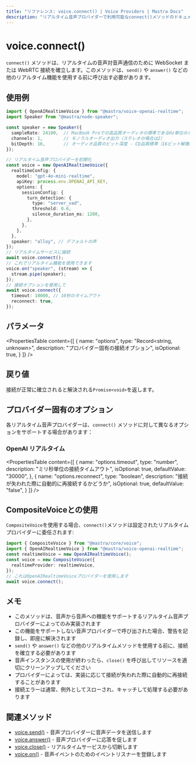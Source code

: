 ```yaml
---
title: "リファレンス: voice.connect() | Voice Providers | Mastra Docs"
description: "リアルタイム音声プロバイダーで利用可能なconnect()メソッドのドキュメントで、音声間通信の接続を確立します。"
---
```


# voice.connect()

`connect()` メソッドは、リアルタイムの音声対音声通信のために WebSocket または WebRTC 接続を確立します。このメソッドは、`send()` や `answer()` などの他のリアルタイム機能を使用する前に呼び出す必要があります。

## 使用例

```typescript
import { OpenAIRealtimeVoice } from "@mastra/voice-openai-realtime";
import Speaker from "@mastra/node-speaker";

const speaker = new Speaker({
  sampleRate: 24100,  // MacBook Proでの高品質オーディオの標準であるHz単位のオーディオサンプルレート
  channels: 1,        // モノラルオーディオ出力（ステレオの場合は2）
  bitDepth: 16,       // オーディオ品質のビット深度 - CD品質標準（16ビット解像度）
});

// リアルタイム音声プロバイダーを初期化
const voice = new OpenAIRealtimeVoice({
  realtimeConfig: {
    model: "gpt-4o-mini-realtime",
    apiKey: process.env.OPENAI_API_KEY,
    options: {
      sessionConfig: {
        turn_detection: {
          type: "server_vad",
          threshold: 0.6,
          silence_duration_ms: 1200,
        },
      },
    },
  },
  speaker: "alloy", // デフォルトの声
});
// リアルタイムサービスに接続
await voice.connect();
// これでリアルタイム機能を使用できます
voice.on("speaker", (stream) => {
  stream.pipe(speaker);
});
// 接続オプションを使用して
await voice.connect({
  timeout: 10000, // 10秒のタイムアウト
  reconnect: true,
});
```


## パラメータ

<PropertiesTable
  content={[
    {
      name: "options",
      type: "Record<string, unknown>",
      description: "プロバイダー固有の接続オプション",
      isOptional: true,
    }
  ]}
/>

## 戻り値

接続が正常に確立されると解決される`Promise<void>`を返します。

## プロバイダー固有のオプション

各リアルタイム音声プロバイダーは、`connect()` メソッドに対して異なるオプションをサポートする場合があります：

### OpenAI リアルタイム

<PropertiesTable
  content={[
    {
      name: "options.timeout",
      type: "number",
      description: "ミリ秒単位の接続タイムアウト",
      isOptional: true,
      defaultValue: "30000",
    },
    {
      name: "options.reconnect",
      type: "boolean",
      description: "接続が失われた際に自動的に再接続するかどうか",
      isOptional: true,
      defaultValue: "false",
    }
  ]}
/>

## CompositeVoiceとの使用

`CompositeVoice`を使用する場合、`connect()`メソッドは設定されたリアルタイムプロバイダーに委任されます:

```typescript
import { CompositeVoice } from "@mastra/core/voice";
import { OpenAIRealtimeVoice } from "@mastra/voice-openai-realtime";
const realtimeVoice = new OpenAIRealtimeVoice();
const voice = new CompositeVoice({
  realtimeProvider: realtimeVoice,
});
// これはOpenAIRealtimeVoiceプロバイダーを使用します
await voice.connect();
```

## メモ

- このメソッドは、音声から音声への機能をサポートするリアルタイム音声プロバイダーによってのみ実装されます
- この機能をサポートしない音声プロバイダーで呼び出された場合、警告を記録し、即座に解決されます
- `send()` や `answer()` などの他のリアルタイムメソッドを使用する前に、接続を確立する必要があります
- 音声インスタンスの使用が終わったら、`close()` を呼び出してリソースを適切にクリーンアップしてください
- プロバイダーによっては、実装に応じて接続が失われた際に自動的に再接続することがあります
- 接続エラーは通常、例外としてスローされ、キャッチして処理する必要があります

## 関連メソッド

- [voice.send()](./voice.send) - 音声プロバイダーに音声データを送信します
- [voice.answer()](./voice.answer) - 音声プロバイダーに応答を促します
- [voice.close()](./voice.close) - リアルタイムサービスから切断します
- [voice.on()](./voice.on) - 音声イベントのためのイベントリスナーを登録します
